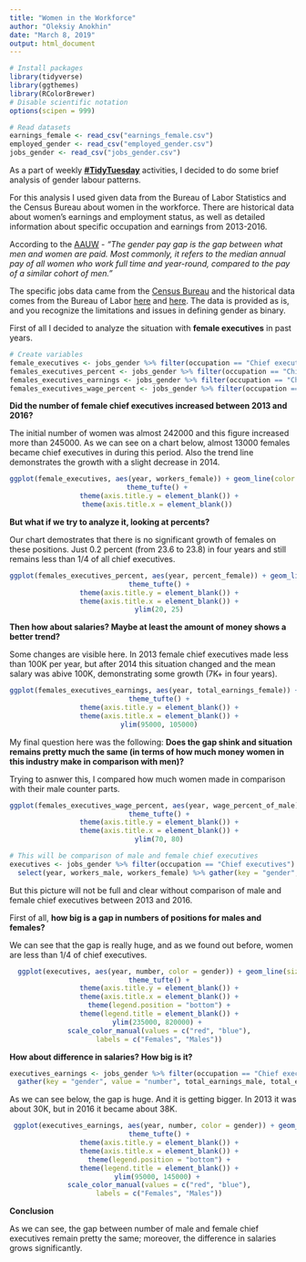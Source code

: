 ```yaml
---
title: "Women in the Workforce"
author: "Oleksiy Anokhin"
date: "March 8, 2019"
output: html_document
---
```


```r
# Install packages 
library(tidyverse)
library(ggthemes)
library(RColorBrewer)
# Disable scientific notation
options(scipen = 999)
```

```r
# Read datasets
earnings_female <- read_csv("earnings_female.csv")
employed_gender <- read_csv("employed_gender.csv")
jobs_gender <- read_csv("jobs_gender.csv")
```

As a part of weekly [**#TidyTuesday**](https://github.com/rfordatascience/tidytuesday) activities, I decided to do some brief analysis of gender labour patterns.

For this analysis I used given data from the Bureau of Labor Statistics and the Census Bureau about women in the workforce. There are historical data about women's earnings and employment status, as well as detailed information about specific occupation and earnings from 2013-2016.

According to the [AAUW](https://www.aauw.org/research/the-simple-truth-about-the-gender-pay-gap/) - _"The gender pay gap is the gap between what men and women are paid. Most commonly, it refers to the median annual pay of all women who work full time and year-round, compared to the pay of a similar cohort of men."_ 

The specific jobs data came from the [Census Bureau](https://www.census.gov/data/tables/time-series/demo/industry-occupation/median-earnings.html) and the historical data comes from the Bureau of Labor [here](https://www.bls.gov/opub/ted/2012/ted_20121123.htm) and [here](https://www.bls.gov/opub/ted/2017/percentage-of-employed-women-working-full-time-little-changed-over-past-5-decades.htm). The data is provided as is, and you recognize the limitations and issues in defining gender as binary.

First of all I decided to analyze the situation with **female executives** in past years.

```r
# Create variables
female_executives <- jobs_gender %>% filter(occupation == "Chief executives") %>% select(year, workers_female)
females_executives_percent <- jobs_gender %>% filter(occupation == "Chief executives") %>% select(year, percent_female)
females_executives_earnings <- jobs_gender %>% filter(occupation == "Chief executives") %>% select(year, total_earnings_female)
females_executives_wage_percent <- jobs_gender %>% filter(occupation == "Chief executives") %>% select(year, wage_percent_of_male)
```

**Did the number of female chief executives increased between 2013 and 2016?**

The initial number of women was almost 242000 and this figure increased more than 245000. As we can see on a chart below, almost 13000 females became chief executives in during this period. Also the trend line demonstrates the growth with a slight decrease in 2014. 

<center>
```r
ggplot(female_executives, aes(year, workers_female)) + geom_line(color = "red", size = 2) +
  theme_tufte() +
   theme(axis.title.y = element_blank()) +
   theme(axis.title.x = element_blank()) 
```
</center>

**But what if we try to analyze it, looking at percents?**

Our chart demostrates that there is no significant growth of females on these positions. Just 0.2 percent (from 23.6 to 23.8) in four years and still remains less than 1/4 of all chief executives. 
<center>
```r
ggplot(females_executives_percent, aes(year, percent_female)) + geom_line(color = "red", size = 2) +
   theme_tufte() +
   theme(axis.title.y = element_blank()) +
   theme(axis.title.x = element_blank()) +
   ylim(20, 25)
```
</center>

**Then how about salaries? Maybe at least the amount of money shows a better trend?**

Some changes are visible here. In 2013 female chief executives made less than 100K per year, but after 2014 this situation changed and the mean salary was abive 100K, demonstrating some growth (7K+ in four years).
<center>
```r
ggplot(females_executives_earnings, aes(year, total_earnings_female)) + geom_line(color = "red", size = 2) +
   theme_tufte() +
   theme(axis.title.y = element_blank()) +
   theme(axis.title.x = element_blank()) +
   ylim(95000, 105000)
```
</center>

My final question here was the following: **Does the gap shink and situation remains pretty much the same (in terms of how much money women in this industry make in comparison with men)?** 

Trying to asnwer this, I compared how much women made in comparison with their male counter parts.

<center>
```r
ggplot(females_executives_wage_percent, aes(year, wage_percent_of_male)) + geom_line(color = "red", size = 2) +
   theme_tufte() +
   theme(axis.title.y = element_blank()) +
   theme(axis.title.x = element_blank()) +
   ylim(70, 80)
```
</center>

```r
# This will be comparison of male and female chief executives
executives <- jobs_gender %>% filter(occupation == "Chief executives") %>% 
  select(year, workers_male, workers_female) %>% gather(key = "gender", value = "number", workers_male, workers_female)
```

But this picture will not be full and clear without comparison of male and female chief executives between 2013 and 2016.

First of all, **how big is a gap in numbers of positions for males and females?**

We can see that the gap is really huge, and as we found out before, women are less than 1/4 of chief executives. 

<center>
```r
  ggplot(executives, aes(year, number, color = gender)) + geom_line(size = 2) +
   theme_tufte() +
   theme(axis.title.y = element_blank()) +
   theme(axis.title.x = element_blank()) +
   theme(legend.position = "bottom") +
   theme(legend.title = element_blank()) +
   ylim(235000, 820000) + 
   scale_color_manual(values = c("red", "blue"),
   labels = c("Females", "Males"))
```
</center>

**How about difference in salaries? How big is it?**

```r
executives_earnings <- jobs_gender %>% filter(occupation == "Chief executives") %>% select(year, total_earnings_male, total_earnings_female) %>%
  gather(key = "gender", value = "number", total_earnings_male, total_earnings_female)
```

As we can see below, the gap is huge. And it is getting bigger. In 2013 it was about 30K, but in 2016 it became about 38K.

<center>
```r
 ggplot(executives_earnings, aes(year, number, color = gender)) + geom_line(size = 2) +
   theme_tufte() +
   theme(axis.title.y = element_blank()) +
   theme(axis.title.x = element_blank()) +
   theme(legend.position = "bottom") +
   theme(legend.title = element_blank()) +
   ylim(95000, 145000) + 
   scale_color_manual(values = c("red", "blue"),
   labels = c("Females", "Males"))
```
</center>

**Conclusion**

As we can see, the gap between number of male and female chief executives remain pretty the same; moreover, the difference in salaries grows significantly. 

